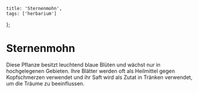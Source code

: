     title: 'Sternenmohn',
    tags: ['herbarium']
};

# Sternenmohn

Diese Pflanze besitzt leuchtend blaue Blüten und wächst nur in hochgelegenen Gebieten.
Ihre Blätter werden oft als Heilmittel gegen Kopfschmerzen verwendet und ihr Saft wird als Zutat in Tränken verwendet, um die Träume zu beeinflussen.
